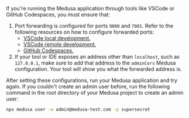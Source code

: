 If you're running the Medusa application through tools like VSCode or GitHub Codespaces, you must ensure that:

1. Port forwarding is configured for ports `9000` and `7001`. Refer to the following resources on how to configure forwarded ports:
   - [VSCode local development.](https://code.visualstudio.com/docs/editor/port-forwarding)
   - [VSCode remote development.](https://code.visualstudio.com/docs/remote/ssh#_forwarding-a-port-creating-ssh-tunnel)
   - [GitHub Codespaces.](https://docs.github.com/en/codespaces/developing-in-a-codespace/forwarding-ports-in-your-codespace)
2. If your tool or IDE exposes an address other than `localhost`, such as `127.0.0.1`, make sure to add that address to the `adminCors` Medusa configuration. Your tool will show you what the forwarded address is.

After setting these configurations, run your Medusa application and try again. If you couldn't create an admin user before, run the following command in the root directory of your Medusa project to create an admin user:

```bash
npx medusa user -e admin@medusa-test.com -p supersecret
```
